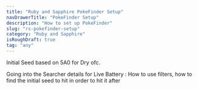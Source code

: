 ```yaml
---
title: "Ruby and Sapphire PokeFinder Setup"
navDrawerTitle: "PokeFinder Setup"
description: "How to set up PokeFinder"
slug: "rs-pokefinder-setup"
category: "Ruby and Sapphire"
isRoughDraft: true
tag: "any"
---
```


Initial Seed based on 5A0 for Dry ofc.

Going into the Searcher details for Live Battery : How to use filters, how to find the initial seed to hit in order to hit it after
